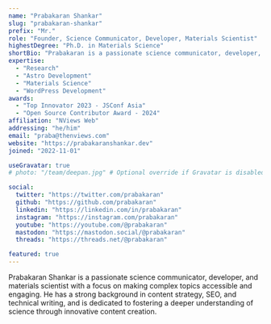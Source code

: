 ```yaml
---
name: "Prabakaran Shankar"
slug: "prabakaran-shankar"
prefix: "Mr."
role: "Founder, Science Communicator, Developer, Materials Scientist"
highestDegree: "Ph.D. in Materials Science"
shortBio: "Prabakaran is a passionate science communicator, developer, and materials scientist with a focus on making complex topics accessible and engaging."
expertise:
  - "Research"
  - "Astro Development"
  - "Materials Science" 
  - "WordPress Development"
awards:
  - "Top Innovator 2023 - JSConf Asia"
  - "Open Source Contributor Award - 2024"
affiliation: "NViews Web"
addressing: "he/him"
email: "praba@thenviews.com"
website: "https://prabakaranshankar.dev"
joined: "2022-11-01"

useGravatar: true
# photo: "/team/deepan.jpg" # Optional override if Gravatar is disabled

social:
  twitter: "https://twitter.com/prabakaran"
  github: "https://github.com/prabakaran"
  linkedin: "https://linkedin.com/in/prabakaran"
  instagram: "https://instagram.com/prabakaran"
  youtube: "https://youtube.com/@prabakaran"
  mastodon: "https://mastodon.social/@prabakaran"
  threads: "https://threads.net/@prabakaran"

featured: true
---
```


Prabakaran Shankar is a passionate science communicator, developer, and materials scientist with a focus on making complex topics accessible and engaging. He has a strong background in content strategy, SEO, and technical writing, and is dedicated to fostering a deeper understanding of science through innovative content creation.